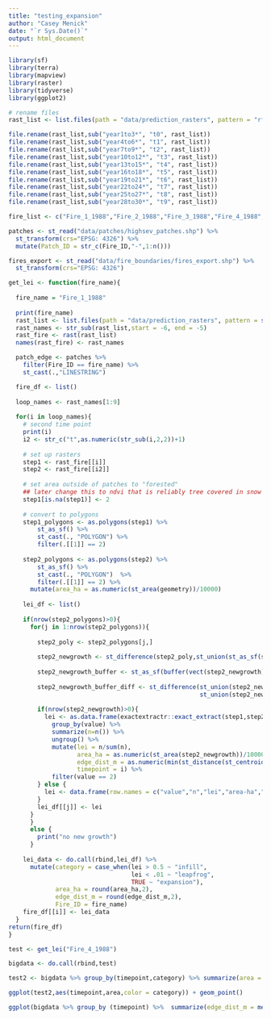 ```yaml
---
title: "testing_expansion"
author: "Casey Menick"
date: "`r Sys.Date()`"
output: html_document
---
```


```r
library(sf)
library(terra)
library(mapview)
library(raster)
library(tidyverse)
library(ggplot2) 

```

```r
# rename files
rast_list <- list.files(path = "data/prediction_rasters", pattern = "rf", all.files=TRUE, full.names=TRUE)

file.rename(rast_list,sub("year1to3*", "t0", rast_list))
file.rename(rast_list,sub("year4to6*", "t1", rast_list))
file.rename(rast_list,sub("year7to9*", "t2", rast_list))
file.rename(rast_list,sub("year10to12*", "t3", rast_list))
file.rename(rast_list,sub("year13to15*", "t4", rast_list))
file.rename(rast_list,sub("year16to18*", "t5", rast_list))
file.rename(rast_list,sub("year19to21*", "t6", rast_list))
file.rename(rast_list,sub("year22to24*", "t7", rast_list))
file.rename(rast_list,sub("year25to27*", "t8", rast_list))
file.rename(rast_list,sub("year28to30*", "t9", rast_list))
```


```r
fire_list <- c("Fire_1_1988","Fire_2_1988","Fire_3_1988","Fire_4_1988","Fire_7_1988","Fire_9_1988","Fire_10_1988","Fire_11_1988","Fire_12_1988","Fire_13_1988","Fire_14_1988","Fire_15_1988","Fire_16_1988","Fire_18_1988","Fire_19_1988","Fire_20_1988","Fire_22_1988","Fire_23_1988","Fire_25_1988","Fire_26_1988","Fire_28_1988","Fire_29_1988","Fire_31_1988","Fire_32_1989","Fire_33_1989","Fire_35_1989","Fire_38_1989","Fire_41_1989","Fire_42_1989","Fire_48_1990","Fire_49_1991","Fire_50_1991","Fire_51_1991","Fire_54_1991")

patches <- st_read("data/patches/highsev_patches.shp") %>% 
  st_transform(crs="EPSG: 4326") %>% 
  mutate(Patch_ID = str_c(Fire_ID,"-",1:n()))

fires_export <- st_read("data/fire_boundaries/fires_export.shp") %>% 
  st_transform(crs="EPSG: 4326") 
```


```r
get_lei <- function(fire_name){
  
  fire_name = "Fire_1_1988"
  
  print(fire_name)
  rast_list <- list.files(path = "data/prediction_rasters", pattern = str_c(fire_name,"_rf"), all.files=TRUE, full.names=TRUE)
  rast_names <- str_sub(rast_list,start = -6, end = -5)  
  rast_fire <- rast(rast_list)
  names(rast_fire) <- rast_names

  patch_edge <- patches %>% 
    filter(Fire_ID == fire_name) %>% 
    st_cast(.,"LINESTRING")

  fire_df <- list()
  
  loop_names <- rast_names[1:9]
  
  for(i in loop_names){
    # second time point 
    print(i)
    i2 <- str_c("t",as.numeric(str_sub(i,2,2))+1)
      
    # set up rasters
    step1 <- rast_fire[[i]]
    step2 <- rast_fire[[i2]]
    
    # set area outside of patches to "forested"
    ## later change this to ndvi that is reliably tree covered in snow
    step1[is.na(step1)] <- 2
    
    # convert to polygons
    step1_polygons <- as.polygons(step1) %>%
        st_as_sf() %>%
        st_cast(., "POLYGON") %>%
        filter(.[[1]] == 2)
  
    step2_polygons <- as.polygons(step2) %>%
        st_as_sf() %>%
        st_cast(., "POLYGON")  %>%
        filter(.[[1]] == 2) %>% 
      mutate(area_ha = as.numeric(st_area(geometry))/10000)
    
    lei_df <- list()
    
    if(nrow(step2_polygons)>0){
      for(j in 1:nrow(step2_polygons)){
        
        step2_poly <- step2_polygons[j,]
      
        step2_newgrowth <- st_difference(step2_poly,st_union(st_as_sf(step1_polygons)) %>%  st_make_valid())
        
        step2_newgrowth_buffer <- st_as_sf(buffer(vect(step2_newgrowth),150))
        
        step2_newgrowth_buffer_diff <- st_difference(st_union(step2_newgrowth_buffer) %>% st_make_valid(),
                                                     st_union(step2_newgrowth) %>%  st_make_valid())
        
        if(nrow(step2_newgrowth)>0){
          lei <- as.data.frame(exactextractr::exact_extract(step1,step2_newgrowth_buffer_diff)) %>% 
            group_by(value) %>% 
            summarize(n=n()) %>% 
            ungroup() %>% 
            mutate(lei = n/sum(n),
                   area_ha = as.numeric(st_area(step2_newgrowth))/10000,
                   edge_dist_m = as.numeric(min(st_distance(st_centroid(step2_poly),patch_edge))),
                   timepoint = i) %>% 
            filter(value == 2)
        } else {
          lei <- data.frame(row.names = c("value","n","lei","area-ha","edge_dist_m","category"))
        }
        lei_df[[j]] <- lei
      }
      }
      else {
        print("no new growth")
      }
  
    lei_data <- do.call(rbind,lei_df) %>% 
      mutate(category = case_when(lei > 0.5 ~ "infill",
                                  lei < .01 ~ "leapfrog",
                                  TRUE ~ "expansion"),
             area_ha = round(area_ha,2),
             edge_dist_m = round(edge_dist_m,2),
             Fire_ID = fire_name) 
    fire_df[[i]] <- lei_data
  }
return(fire_df)
}
```

```r
test <- get_lei("Fire_4_1988")

bigdata <- do.call(rbind,test)

test2 <- bigdata %>% group_by(timepoint,category) %>% summarize(area = mean(area_ha))

ggplot(test2,aes(timepoint,area,color = category)) + geom_point()

ggplot(bigdata %>% group_by (timepoint) %>%  summarize(edge_dist_m = mean(edge_dist_m)),aes(timepoint,edge_dist_m)) + geom_point()

```



